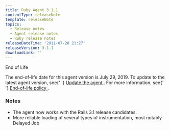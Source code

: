 ```yaml
---
title: Ruby Agent 3.1.1
contentType: releaseNote
template: releaseNote
topics:
  - Release notes
  - Agent release notes
  - Ruby release notes
releaseDateTime: '2011-07-28 21:27'
releaseVersion: 3.1.1
downloadLink: ''
---
```


<div>
  <div id="watermark">End of Life</div>
  <div className="callout-important">
    <p>
      The end-of-life date for this agent version is July 29, 2019. To update to
      the latest agent version, see{' '}
      <a href="/docs/agents/manage-apm-agents/installation/update-new-relic-agent">
        Update the agent
      </a>
      . For more information, see{' '}
      <a href="/docs/agents/manage-apm-agents/maintenance/new-relic-agent-plugin-end-life-policy">
        End-of-life policy
      </a>
      .
    </p>
  </div>
  <h3 id="notes">Notes</h3>
  <ul>
    <li>The agent now works with the Rails 3.1 release candidates.</li>
    <li>
      More reliable loading of several types of instrumentation, most notably
      Delayed Job
    </li>
  </ul>
</div>
